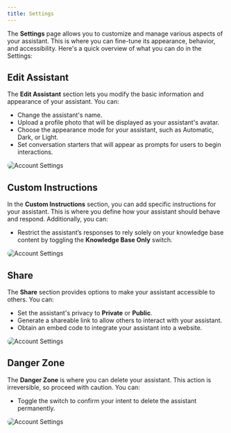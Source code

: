 ```yaml
---
title: Settings
---
```


The **Settings** page allows you to customize and manage various aspects of your assistant. This is where you can fine-tune its appearance, behavior, and accessibility. Here's a quick overview of what you can do in the Settings:

## Edit Assistant

The **Edit Assistant** section lets you modify the basic information and appearance of your assistant. You can:

- Change the assistant's name.
- Upload a profile photo that will be displayed as your assistant's avatar.
- Choose the appearance mode for your assistant, such as Automatic, Dark, or Light.
- Set conversation starters that will appear as prompts for users to begin interactions.

<img 
  src="https://utfs.io/f/3bb2e378-69a8-44cf-afe6-c79f90586185-nq54ir.png" 
  alt="Account Settings" 
  style="border-radius: 20px;" 
/> 

## Custom Instructions

In the **Custom Instructions** section, you can add specific instructions for your assistant. This is where you define how your assistant should behave and respond. Additionally, you can:

- Restrict the assistant’s responses to rely solely on your knowledge base content by toggling the **Knowledge Base Only** switch.

<img 
  src="https://utfs.io/f/4d51c457-2fbe-4350-98e4-4f67048e4670-3syjcx.png" 
  alt="Account Settings" 
  style="border-radius: 20px;" 
/> 

## Share

The **Share** section provides options to make your assistant accessible to others. You can:

- Set the assistant's privacy to **Private** or **Public**.
- Generate a shareable link to allow others to interact with your assistant.
- Obtain an embed code to integrate your assistant into a website.

<img 
  src="https://utfs.io/f/1c8058ed-b142-4cca-b54d-e5b436191167-1t4tlr.png" 
  alt="Account Settings" 
  style="border-radius: 20px;" 
/> 

## Danger Zone

The **Danger Zone** is where you can delete your assistant. This action is irreversible, so proceed with caution. You can:

- Toggle the switch to confirm your intent to delete the assistant permanently.

<img 
  src="https://utfs.io/f/d32d646e-8345-430a-af95-18867953713e-m33iad.png" 
  alt="Account Settings" 
  style="border-radius: 20px;" 
/> 
